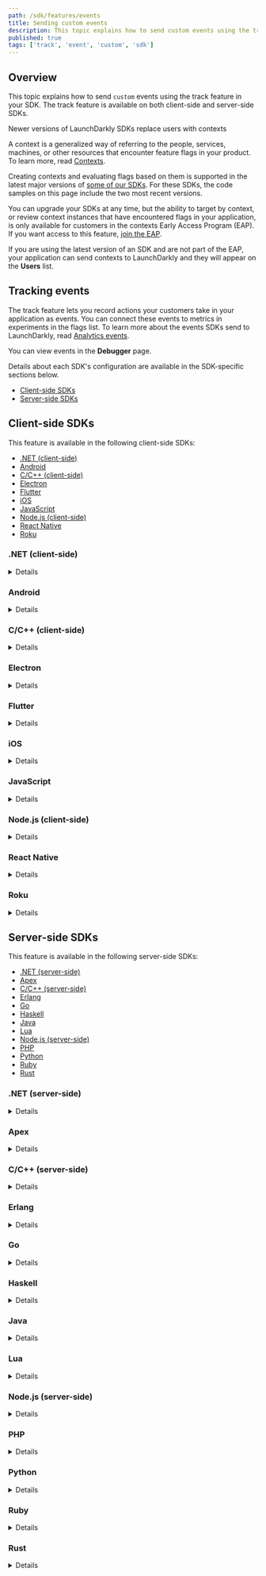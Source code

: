 ```yaml
---
path: /sdk/features/events
title: Sending custom events
description: This topic explains how to send custom events using the track feature in your SDK. The track feature is available on both client-side and server-side SDKs.
published: true
tags: ['track', 'event', 'custom', 'sdk']
---
```


## Overview

This topic explains how to send `custom` events using the track feature in your SDK. The track feature is available on both client-side and server-side SDKs.

<Callout intent="info">
<CalloutTitle>Newer versions of LaunchDarkly SDKs replace users with contexts</CalloutTitle>
<CalloutDescription>

A context is a generalized way of referring to the people, services, machines, or other resources that encounter feature flags in your product. To learn more, read [Contexts](/home/contexts).

Creating contexts and evaluating flags based on them is supported in the latest major versions of [some of our SDKs](/sdk). For these SDKs, the code samples on this page include the two most recent versions.

You can upgrade your SDKs at any time, but the ability to target by context, or review context instances that have encountered flags in your application, is only available for customers in the contexts Early Access Program (EAP). If you want access to this feature, [join the EAP](https://launchdarkly.com/eap).

If you are using the latest version of an SDK and are not part of the EAP, your application can send contexts to LaunchDarkly and they will appear on the **Users** list.

</CalloutDescription>
</Callout>

## Tracking events

The track feature lets you record actions your customers take in your application as events. You can connect these events to metrics in experiments in the flags list. To learn more about the events SDKs send to LaunchDarkly, read [Analytics events](/sdk/concepts/events).

You can view events in the **Debugger** page.

Details about each SDK's configuration are available in the SDK-specific sections below.

* [Client-side SDKs](#client-side-sdks)
* [Server-side SDKs](#server-side-sdks)

## Client-side SDKs

This feature is available in the following client-side SDKs:

* [.NET (client-side)](#net-client-side)
* [Android](#android)
* [C/C++ (client-side)](#cc-client-side)
* [Electron](#electron)
* [Flutter](#flutter)
* [iOS](#ios)
* [JavaScript](#javascript)
* [Node.js (client-side)](#nodejs-client-side)
* [React Native](#react-native)
* [Roku](#roku)

### .NET (client-side)

<Details summary="Expand .NET (client-side) code sample">

The `Track` method lets you record actions your users take on your site. This lets you record events that take place on your server.

Here's how:

<CodeTabs
  defaultValue="csharp"
  values={[
    { label: 'C#', value: 'csharp', },
  ]
}>
<CodeTabItem value="csharp">

```csharp
client.Track("metric-key-123abc");
```

</CodeTabItem>
</CodeTabs>

You can also attach custom data to your event by passing an extra parameter to `Track`, using the `LdValue` class to represent any value that can be encoded in JSON. To learn how, read [`LdClient.Track`](https://launchdarkly.github.io/dotnet-client-sdk/api/LaunchDarkly.Sdk.Client.LdClient.html#LaunchDarkly_Sdk_Client_LdClient_Track_System_String_LaunchDarkly_Sdk_LdValue_).
</Details>

### Android

<Details summary="Expand Android code sample">

The `track` method lets you record actions your end users take in your application. You can also attach custom JSON data to your event by passing an extra `JsonElement` parameter to `track`.

Here's how:

<CodeTabs
  defaultValue="java"
  values={[
    { label: 'Java', value: 'java', },
    { label: 'Kotlin', value: 'kotlin' }
  ]
}>
<CodeTabItem value="java">

```java
client.track("metric-key-123abc", data);
```

</CodeTabItem>
<CodeTabItem value="kotlin">

```kotlin
client.track("metric-key-123abc", data)
```

</CodeTabItem>
</CodeTabs>

To learn more, read [`track`](https://launchdarkly.github.io/android-client-sdk/com/launchdarkly/sdk/android/LDClientInterface.html#track-java.lang.String-).

You can also attach custom data to your event by calling [`TrackData`](https://launchdarkly.github.io/android-client-sdk/com/launchdarkly/sdk/android/LDClientInterface.html#trackData-java.lang.String-com.launchdarkly.sdk.LDValue-) or [`TrackMetric`](https://launchdarkly.github.io/android-client-sdk/com/launchdarkly/sdk/android/LDClientInterface.html#trackMetric-java.lang.String-com.launchdarkly.sdk.LDValue-double-).

</Details>

### C/C++ (client-side)

<Details summary="Expand C/C++ (client-side) code sample">

The `track` method allows you to record `custom` events in your application with LaunchDarkly:

<CodeTabs
  defaultValue="c"
  values={[
    { label: 'C/C++', value: 'c', },
  ]
}>
<CodeTabItem value="c">

```c
LDClientTrack(client, "YOUR_EVENT_KEY");
```

</CodeTabItem>
</CodeTabs>


To learn more, read [`LDClientTrack`](https://launchdarkly.github.io/c-client-sdk/client_8h.html#aed07ba2acbb632f26e63c633b0ef5df5).

You can also attach custom data to your event by calling [`LDClientTrackData`](https://launchdarkly.github.io/c-client-sdk/client_8h.html#aa46b7314691b447f514a432c673a54c3) or [`LDClientTrackMetric`](https://launchdarkly.github.io/c-client-sdk/client_8h.html#ab43d4a144c18509986b5e0a2f747cb8b).

</Details>

### Electron

<Details summary="Expand Electron code sample">

Evaluating flags, either with `variation()` or with `allFlags()`, produces analytics events which you can observe on your LaunchDarkly **Debugger** page. The initial user you specify in the client constructor, as well as any user you specify with `identify()`, produces an analytics event which is how LaunchDarkly receives your user data.

You can also explicitly send an event with any data you like using the `track` function:

<CodeTabs
  defaultValue="js"
  values={[
    { label: 'JavaScript', value: 'js', },
  ]
}>
<CodeTabItem value="js">

```js
client.track('my-custom-event-key', { customProperty: someValue });
```

</CodeTabItem>
</CodeTabs>

</Details>

### Flutter

<Details summary="Expand Flutter code sample">

The `track` method lets you record actions your users take in your you do application. You can have also attach custom JSON data to your event by passing an extra `LDValue` parameter to `track`.

Here's how:

<CodeTabs
  defaultValue="dart"
  values={[
    { label: 'Dart', value: 'dart', },
  ]
}>
<CodeTabItem value="dart">

```dart
await LDClient.track('metric-key-123abc', data: LDValue.objectBuilder().addBool("clicked-button", true).build());
```

</CodeTabItem>
</CodeTabs>

You can also attach custom data to your event using the [track method](https://launchdarkly.github.io/flutter-client-sdk/launchdarkly_flutter_client_sdk/LDClient/track.html) with optional parameters.
</Details>

### iOS

<Details summary="Expand iOS code sample">

In the iOS SDK, `track` is a `custom` event added to the LDClient event store. A client app can set a tracking event to allow client customized data analysis. After an app has called `track`, the app cannot remove the event from the event store. LDClient periodically transmits events to LaunchDarkly based on the frequency set in `LDConfig.eventFlushInterval`. The LDClient must be started and online.

After the SDK's event store is full, the SDK discards new events until the event store is cleared when it reports events to LaunchDarkly. Configure the size of the event store using `LDConfig.eventCapacity`. The first parameter, `key`, is the key for the event. The SDK does nothing with the key, which can be any string the client app sends. The second parameter, `data`, is the data for the event. The `data` parameter is optional. The SDK does nothing with the data, which can be any valid JSON item as an `LDValue` instance.

Optionally, you can add a `metricValue` parameter of type `Double` to `track` in Swift or as a required parameter to the overloaded `track` method in Objective-C.

<CodeTabs
  defaultValue="swift"
  values={[
    { label: 'Swift', value: 'swift', },
    { label: 'Objective-C', value: 'objc', },
  ]
}>
<CodeTabItem value="swift">

```swift
let data: LDValue = ["some-custom-key": "some-custom-value", "another-custom-key": 7]
try LDClient.get()!.track(key: "MY_TRACK_EVENT_NAME", data: data)
```

</CodeTabItem>
<CodeTabItem value="objc">

```objectivec
LDValue *data = [LDValue ofArray:@[[LDValue ofBool:YES], [LDValue ofNumber:@5.5]]];
[[LDClient get] trackWithKey:@"MY_TRACK_EVENT_NAME" data:data];
```

</CodeTabItem>
</CodeTabs>

To learn more, read the generated API documentation for [Swift](https://launchdarkly.github.io/ios-client-sdk/Classes/LDClient.html#/Events) or [Objective-C](https://launchdarkly.github.io/ios-client-sdk/Classes/ObjcLDClient.html#/Events).
</Details>

### JavaScript

<Details summary="Expand JavaScript code sample">

You can record `custom` events using the `track` function. In LaunchDarkly, you can connect these events to metrics in experiments. To learn more, read [About Experimentation](/home/about-experimentation).

Call `track` with the event name to record custom conversion metrics.

The second argument is optional. It assists with observational analytics for Data Export destinations. With Data Export, the second argument gives additional information without saving the data to the LaunchDarkly context.

To call `track`:

<CodeTabs
  defaultValue="js"
  values={[
    { label: 'JavaScript', value: 'js', },
  ]
}>
<CodeTabItem value="js">

```js
client.track('event-name-123abc', { customProperty: someValue });
```

</CodeTabItem>
</CodeTabs>

To learn how to attach custom data to your event with optional parameters, read [`track`](https://launchdarkly.github.io/js-client-sdk/interfaces/LDClient.html#track).

#### Tracking click and page view events in JavaScript
---
<br/>

If you've defined click or page view metrics in LaunchDarkly, they'll be sent automatically once the client has been initialized. You do not have to do anything else with the client to send click or page view metrics.

To learn more about click and page view metrics, read [About Experimentation](/home/about-experimentation).

<Callout intent="info">
<CalloutTitle>Single-page apps</CalloutTitle>
<CalloutDescription>

The SDK automatically handles URL changes made by the HTML5 history API or by changing the URL hash fragment, and will trigger <code>click</code> and <code>page view</code> events correctly.

</CalloutDescription>
</Callout>

#### Analytics in JavaScript
---

Evaluating flags, either with `variation()` or with `allFlags()`, produces analytics events which you can observe on your LaunchDarkly **Debugger** page. The initial context you specify in the client constructor, as well as any context you specify with `identify()`, produces an analytics event which is how LaunchDarkly receives your context data.

You can also explicitly send an event with any data you like using the `track` function. The second argument is optional. For example:

<CodeTabs
  defaultValue="js"
  values={[
    { label: 'JavaScript', value: 'js', },
  ]
}>
<CodeTabItem value="js">

```js
client.track('your-event-name', { customProperty: someValue });
```
</CodeTabItem>
</CodeTabs>

If you define click conversion or page view conversion metrics in LaunchDarkly, the SDK sends them automatically after you have initialized the client. You do not have to do anything else with the client to send click or page view goals. The SDK will generate `page view` events correctly regardless of how the URL is changed, such as by the HTML5 history API, by changing the URL hash fragment, etc.

To learn more about metrics, read [Creating metrics](/home/creating-experiments/metrics).

<Callout intent="info">
<CalloutTitle>Do Not Track and ad blocking software</CalloutTitle>
<CalloutDescription>

The JavaScript SDK respects the [Do Not Track events](https://www.eff.org/issues/do-not-track) header. If an end user has Do Not Track enabled in their browser, the SDK does not send analytics events for flag evaluations or goals to `events.launchdarkly.com`. In addition, ad blocking software may block analytics events from being sent. This does not impact feature flag evaluations.

</CalloutDescription>
</Callout>
</Details>

### Node.js (client-side)

<Details summary="Expand Node.js (client-side) code sample">

The `track` method lets you record actions your users take, giving them any event name you want. This lets you record events that take place client-side. The current user data automatically accompany the event.

Here's an example:

<CodeTabs
  defaultValue="js"
  values={[
    { label: 'JavaScript', value: 'js', },
  ]
}>
<CodeTabItem value="js">

```js
client.track('something-happened');

client.track('something-happened-with-custom-data', { someData: 2 });
```

</CodeTabItem>
</CodeTabs>

To learn how to attach custom data to your event with optional parameters, read [`track`](https://launchdarkly.github.io/node-client-sdk/interfaces/_launchdarkly_node_client_sdk_.ldclient.html#track).
</Details>

### React Native

<Details summary="Expand React Native code sample">

The `track` method lets you record actions your users take in your app. You can also attach custom JSON data to your event by passing an extra parameter to `track`.

<Callout intent="info">
<CalloutTitle>Availability</CalloutTitle>
<CalloutDescription>This parameter is available in v2.1.0 and later.</CalloutDescription>
</Callout>

Optionally, you can add a `metricValue` parameter to the `track` method if you are using the latest version of Experimentation.

Here's how:

<CodeTabs
  defaultValue="js"
  values={[
    { label: 'JavaScript', value: 'js', },
  ]
}>
<CodeTabItem value="js">

```js
client.track('metric-flag-key-123abc', false);
client.track('metric-flag-key-with-data-456def', {some_data: 'value'});
```

</CodeTabItem>
</CodeTabs>

To learn how to attach custom data to your event with optional parameters, read [`track`](https://launchdarkly.github.io/react-native-client-sdk/classes/LDClient.html#track).
</Details>

### Roku

<Details summary="Expand Roku code sample">

The `track` method lets you record `custom` events in your application with LaunchDarkly.

Here's how:

<CodeTabs
  defaultValue="brightscript"
  values={[
    { label: 'BrightScript', value: 'brightscript', },
  ]
}>
<CodeTabItem value="brightscript">

```brightscript
REM without optional data
launchDarkly.track("YOUR_EVENT_KEY")

REM with optional data
launchDarkly.track("YOUR_EVENT_KEY", {"customField": 123})

REM with optional numeric metric
launchDarkly.track("YOUR_EVENT_KEY", invalid, 52.3)

```

</CodeTabItem>
</CodeTabs>
</Details>

## Server-side SDKs

This feature is available in the following server-side SDKs:

* [.NET (server-side)](#net-server-side)
* [Apex](#apex)
* [C/C++ (server-side)](#cc-server-side)
* [Erlang](#erlang)
* [Go](#go)
* [Haskell](#haskell)
* [Java](#java)
* [Lua](#lua)
* [Node.js (server-side)](#nodejs-server-side)
* [PHP](#php)
* [Python](#python)
* [Ruby](#ruby)
* [Rust](#rust)

### .NET (server-side)

<Details summary="Expand .NET (server-side) code sample">

The [`Track`](https://launchdarkly.github.io/dotnet-server-sdk/api/LaunchDarkly.Sdk.Server.LdClient.html#LaunchDarkly_Sdk_Server_LdClient_Track_) method lets you record actions customers take on your site. This lets you record events that take place on your server. In LaunchDarkly, you can tie these events to metrics in Experimentation.

Here's an example:

<CodeTabs
  defaultValue="csharp"
  values={[
    { label: 'C#, .NET SDK 7.0', value: 'csharp', },
    { label: 'C#, .NET SDK 6.x', value: 'csharp-6.x', },
  ]
}>
<CodeTabItem value="csharp">

```csharp
client.Track("metric-key-123abc", context);
```

</CodeTabItem>
<CodeTabItem value="csharp-6.x">

```csharp
client.Track("metric-key-123abc", user);
```

</CodeTabItem>
</CodeTabs>

You can also attach custom data to your event by passing an extra parameter to `Track`. To do this, use the [`LdValue`](https://launchdarkly.github.io/dotnet-server-sdk/api/LaunchDarkly.Sdk.LdValue.html) type, which can contain any kind of data supported by JSON. You can also pass another parameter for a custom metric value.
</Details>

### Apex

<Details summary="Expand Apex code sample">

The `track` method lets you record actions your users take in your you do application. You can also attach custom JSON data to your event by passing an `LDValue` parameter to `track`, or a custom metric value by passing a `Double` parameter.

Here's how:

<CodeTabs
  defaultValue="java"
  values={[
    { label: 'Apex', value: 'java', },
  ]
}>
<CodeTabItem value="java">

```java
client.track(user, 'metric-key-123abc', 52.3, LDValue.of('my value'));
```

</CodeTabItem>
</CodeTabs>

To learn how to attach custom data to your event with extra parameters, read [Other methods](https://github.com/launchdarkly/apex-server-sdk/blob/master/doc.md#other-methods-1).
</Details>

### C/C++ (server-side)

<Details summary="Expand C/C++ (server-side) code sample">

The `LDClientTrack` function lets you record actions your users take on your site. This lets you record events that take place on your server.

Here's how:

<CodeTabs
  defaultValue="c"
  values={[
    { label: 'C/C++', value: 'c', },
  ]
}>
<CodeTabItem value="c">

```c
LDClientTrack(client, "metric-key-123abc", user, NULL);
```

</CodeTabItem>
</CodeTabs>

To learn more, read [`LDClientTrack()`](https://launchdarkly.github.io/c-server-sdk/client_8h.html#aef1fb9d7ad8cf35f95b7bfd0ab7d75b1).

You can also attach custom data to your event by calling [`LDClientTrackMetric()`](https://launchdarkly.github.io/c-server-sdk/client_8h.html#af3d2df29367d8178dd4a3c2804cd3bec).

</Details>

### Erlang

<Details summary="Expand Erlang code sample">

The `track` function lets you record actions your users take on your site. This lets you record events that take place on your server.

Here's how:

<CodeTabs
  defaultValue="erlang"
  values={[
    { label: 'Erlang', value: 'erlang', },
  ]
}>
<CodeTabItem value="erlang">

```
ldclient:track(<<"metric-key-123abc">>, #{key => <<"user-key-123abc">>}, #{data => <<"example">>})
```

</CodeTabItem>
</CodeTabs>

To learn more, read [`track`](https://hexdocs.pm/launchdarkly_server_sdk/ldclient.html#track-3).

You can also attach a JSON object containing arbitrary data to your event, or a custom metric value. To learn how, read [`track_metric`](https://hexdocs.pm/launchdarkly_server_sdk/ldclient.html#track_metric-4).
</Details>

### Go

<Details summary="Expand Go code sample">

The `Track` methods allow you to record actions your customers take on your site. This lets you record events that take place on your server.

In this example, we use [`TrackEvent`](https://pkg.go.dev/github.com/launchdarkly/go-server-sdk/v6#LDClient.TrackEvent) to send an event called `completed-purchase`. This event can correspond to a metric with the same key.

Here's how:

<CodeTabs
  defaultValue="go"
  values={[
    { label: 'Go SDK v6.0', value: 'go', },
    { label: 'Go SDK v5.x', value: 'go-v5' },
  ]
}>
<CodeTabItem value="go">

```go
client.TrackEvent("completed-purchase", context)
```

</CodeTabItem>
<CodeTabItem value="go-v5">

```go
client.TrackEvent("completed-purchase", user)
```

</CodeTabItem>
</CodeTabs>

You can also attach custom data to your event by calling [`TrackData`](https://pkg.go.dev/github.com/launchdarkly/go-server-sdk/v6#LDClient.TrackData), which takes an extra parameter. Or, if you are using experimentation, you can specify a numeric metric with [`TrackMetric`](https://pkg.go.dev/github.com/launchdarkly/go-server-sdk/v6#LDClient.TrackMetric).

</Details>

### Haskell

<Details summary="Expand Haskell code sample">

The `track` function lets you record actions your users take on your site. This lets you record events that take place on your server.

Here's how:

<CodeTabs
  defaultValue="haskell"
  values={[
    { label: 'Haskell', value: 'haskell', },
  ]
}>
<CodeTabItem value="haskell">

```haskell
track client user "metric-key-123abc" Nothing Nothing
```
</CodeTabItem>
</CodeTabs>

You can also attach a JSON object containing arbitrary data to your event, or a custom metric value. To learn how, read [`track`](https://launchdarkly.github.io/haskell-server-sdk/src/LaunchDarkly.Server.Client.html#track).
</Details>

### Java

<Details summary="Expand Java code sample">

The [`track`](https://javadoc.io/doc/com.launchdarkly/launchdarkly-java-server-sdk/latest/com/launchdarkly/sdk/server/LDClient.html#track(java.lang.String,com.launchdarkly.sdk.LDContext)) method lets you record actions end users take on your site. This lets you record events that take place on your server.

Here's how:

<CodeTabs
  defaultValue="java"
  values={[
    { label: 'Java SDK v6.0', value: 'java', },
    { label: 'Java SDK v5.x', value: 'java-v5', },
  ]
}>
<CodeTabItem value="java">

```java
client.track("metric-key-123abc", context);
```

</CodeTabItem>
<CodeTabItem value="java-v5">

```java
client.track("metric-key-123abc", user);
```

</CodeTabItem>
</CodeTabs>

You can also attach custom JSON data to your event with an alternate version of `track`, [`trackData`](https://javadoc.io/doc/com.launchdarkly/launchdarkly-java-server-sdk/latest/com/launchdarkly/sdk/server/LDClient.html#trackData(java.lang.String,com.launchdarkly.sdk.LDContext,com.launchdarkly.sdk.LDValue)). You can set the data to any value that can be represented in JSON. To learn more, read [`LDValue`](https://javadoc.io/doc/com.launchdarkly/launchdarkly-java-server-sdk/latest/com/launchdarkly/sdk/LDValue.html).

If you are using [Experimentation](/home/about-experimentation), you can specify a numeric metric with [`trackMetric`](https://javadoc.io/doc/com.launchdarkly/launchdarkly-java-server-sdk/latest/com/launchdarkly/sdk/server/LDClient.html#trackMetric(java.lang.String,com.launchdarkly.sdk.LDContext,com.launchdarkly.sdk.LDValue,double)).

</Details>

### Lua

<Details summary="Expand Lua code sample">

The `track` method lets you record actions your users take. This lets you record events that take place on your server.

Here's how:

<CodeTabs
  defaultValue="lua"
  values={[
    { label: 'Lua', value: 'lua', },
  ]
}>
<CodeTabItem value="lua">

```lua
client:track("metric-key-123abc", user);
```

</CodeTabItem>
</CodeTabs>

You can also attach an object containing arbitrary data to your event. To learn how, read [`track`](https://launchdarkly.github.io/lua-server-sdk/modules/launchdarkly-server-sdk.html#track).

</Details>

### Node.js (server-side)


<Details summary="Expand Node.js (server-side) code sample">

The `track` method lets you record actions that end users take on your site. This lets you record events that take place on your server.

Here's how:

<CodeTabs
  defaultValue="js"
  values={[
    { label: 'Node.js SDK v7', value: 'js', },
    { label: 'Node.js SDK v6.x and older', value: 'js-old', },
  ]
}>
<CodeTabItem value="js">

```js
client.track('metric-key-123abc', context);
```

</CodeTabItem>
<CodeTabItem value="js-old">

```js
client.track('metric-key-123abc', user);
```

</CodeTabItem>
</CodeTabs>

You can also attach custom data to your event with optional parameters. To learn how, read [track](https://launchdarkly.github.io/node-server-sdk/interfaces/_launchdarkly_node_server_sdk_.LDClient.html#track).

</Details>

### PHP

<Details summary="Expand PHP code sample">

The `track` method lets you record actions your users take on your site. This lets you record events that take place on your server.

Here's how:

<CodeTabs
  defaultValue="php"
  values={[
    { label: 'PHP', value: 'php', },
  ]
}>
<CodeTabItem value="php">

```php
$client->track("metric-key-123abc", user);
```

</CodeTabItem>
</CodeTabs>

You can also attach custom data, including anything that can be marshaled to JSON, to your event by passing an extra parameter to `track`. To learn how, read [`track()`](https://launchdarkly.github.io/php-server-sdk/classes/LaunchDarkly-LDClient.html#method_track).
</Details>

### Python

<Details summary="Expand Python code sample">

The `track` method lets you record actions your users take on your site. This lets you record events that take place on your server.

Here's how:

<CodeTabs
  defaultValue="py"
  values={[
    { label: 'Python', value: 'py', },
  ]
}>
<CodeTabItem value="py">

```py
ldclient.get().track("metric-key-123abc", user)
```

</CodeTabItem>
</CodeTabs>

You can also attach custom data to your event with optional parameters. To learn how, read [`track`](https://launchdarkly-python-sdk.readthedocs.io/en/latest/api-main.html#ldclient.client.LDClient.track).
</Details>

### Ruby

<Details summary="Expand Ruby code sample">

The `track` method lets you record actions your users take on your site. This lets you record events that take place on your server.

Here's how:

<CodeTabs
  defaultValue="ruby"
  values={[
    { label: 'Ruby', value: 'ruby', },
  ]
}>
<CodeTabItem value="ruby">

```ruby
client.track("metric-key-123abc", user)
```

</CodeTabItem>
</CodeTabs>

You can also attach an extra hash containing arbitrary data to your event. To learn how, read [`track`](https://launchdarkly.github.io/ruby-server-sdk/LaunchDarkly/LDClient.html#track-instance_method).
</Details>

### Rust

<Details summary="Expand Rust code sample">

The `track` methods allow you to record actions your end users take on your site. This lets you record events that take place on your server.

In this example, we use [`track_event`](https://docs.rs/launchdarkly-server-sdk/latest/launchdarkly_server_sdk/struct.Client.html#method.track_event) to send an event called `completed-purchase`. This event can correspond to a metric with the same key.

Here's how:

<CodeTabs
  defaultValue="rust"
  values={[
    { label: 'Rust SDK v1', value: 'rust', },
    { label: 'Rust SDK beta', value: 'rust-beta', },
  ]
}>
<CodeTabItem value="rust">

```rust
client.track_event(context, "completed-purchase");
```
</CodeTabItem>
<CodeTabItem value="rust-beta">

```rust
client.track_event(user, "completed-purchase");
```
</CodeTabItem>
</CodeTabs>

You can also attach custom data to your event by calling [`track_data`](https://docs.rs/launchdarkly-server-sdk/latest/launchdarkly_server_sdk/struct.Client.html#method.track_data), which takes an extra parameter. Or, if you are using experimentation, you can specify a numeric metric with [`track_metric`](https://docs.rs/launchdarkly-server-sdk/latest/launchdarkly_server_sdk/struct.Client.html#method.track_metric).
</Details>
